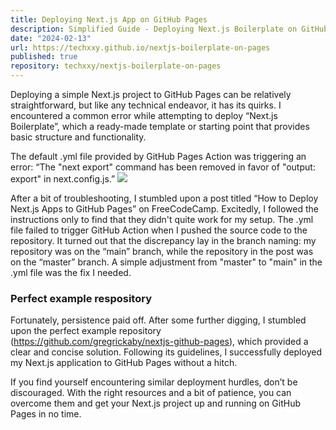 ```yaml
---
title: Deploying Next.js App on GitHub Pages
description: Simplified Guide - Deploying Next.js Boilerplate on GitHub Pages
date: "2024-02-13"
url: https://techxxy.github.io/nextjs-boilerplate-on-pages
published: true
repository: techxxy/nextjs-boilerplate-on-pages
---
```


Deploying a simple Next.js project to GitHub Pages can be relatively straightforward, but like any technical endeavor, it has its quirks. I encountered a common error while attempting to deploy “Next.js Boilerplate”, which a ready-made template or starting point that provides basic structure and functionality.

The default .yml file provided by GitHub Pages Action was triggering an error: “The "next export" command has been removed in favor of "output: export" in next.config.js.”
![](/deployError.png)

After a bit of troubleshooting, I stumbled upon a post titled “How to Deploy Next.js Apps to GitHub Pages” on FreeCodeCamp. Excitedly, I followed the instructions only to find that they didn't quite work for my setup. The .yml file failed to trigger GitHub Action when I pushed the source code to the repository. It turned out that the discrepancy lay in the branch naming: my repository was on the “main” branch, while the repository in the post was on the “master” branch. A simple adjustment from "master" to "main" in the .yml file was the fix I needed.

### Perfect example respository
Fortunately, persistence paid off. After some further digging, I stumbled upon the perfect example repository (https://github.com/gregrickaby/nextjs-github-pages), which provided a clear and concise solution. Following its guidelines, I successfully deployed my Next.js application to GitHub Pages without a hitch.

If you find yourself encountering similar deployment hurdles, don’t be discouraged. With the right resources and a bit of patience, you can overcome them and get your Next.js project up and running on GitHub Pages in no time.
